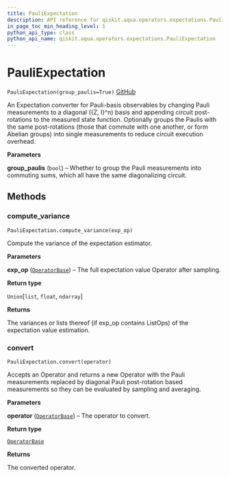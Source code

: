 ```yaml
---
title: PauliExpectation
description: API reference for qiskit.aqua.operators.expectations.PauliExpectation
in_page_toc_min_heading_level: 1
python_api_type: class
python_api_name: qiskit.aqua.operators.expectations.PauliExpectation
---
```


# PauliExpectation

<span id="qiskit.aqua.operators.expectations.PauliExpectation" />

`PauliExpectation(group_paulis=True)` [GitHub](https://github.com/qiskit-community/qiskit-aqua/tree/stable/0.7/qiskit/aqua/operators/expectations/pauli_expectation.py "view source code")

An Expectation converter for Pauli-basis observables by changing Pauli measurements to a diagonal (\{Z, I}^n) basis and appending circuit post-rotations to the measured state function. Optionally groups the Paulis with the same post-rotations (those that commute with one another, or form Abelian groups) into single measurements to reduce circuit execution overhead.

**Parameters**

**group\_paulis** (`bool`) – Whether to group the Pauli measurements into commuting sums, which all have the same diagonalizing circuit.

## Methods

### compute\_variance

<span id="qiskit.aqua.operators.expectations.PauliExpectation.compute_variance" />

`PauliExpectation.compute_variance(exp_op)`

Compute the variance of the expectation estimator.

**Parameters**

**exp\_op** ([`OperatorBase`](qiskit.aqua.operators.OperatorBase "qiskit.aqua.operators.operator_base.OperatorBase")) – The full expectation value Operator after sampling.

**Return type**

`Union`\[`list`, `float`, `ndarray`]

**Returns**

The variances or lists thereof (if exp\_op contains ListOps) of the expectation value estimation.

### convert

<span id="qiskit.aqua.operators.expectations.PauliExpectation.convert" />

`PauliExpectation.convert(operator)`

Accepts an Operator and returns a new Operator with the Pauli measurements replaced by diagonal Pauli post-rotation based measurements so they can be evaluated by sampling and averaging.

**Parameters**

**operator** ([`OperatorBase`](qiskit.aqua.operators.OperatorBase "qiskit.aqua.operators.operator_base.OperatorBase")) – The operator to convert.

**Return type**

[`OperatorBase`](qiskit.aqua.operators.OperatorBase "qiskit.aqua.operators.operator_base.OperatorBase")

**Returns**

The converted operator.

